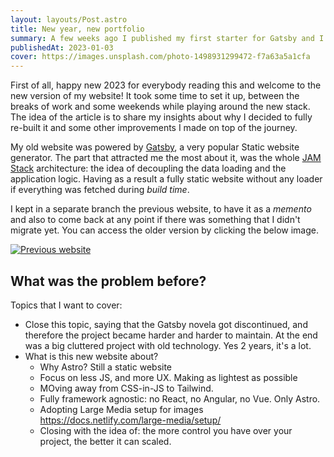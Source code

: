 ```yaml
---
layout: layouts/Post.astro
title: New year, new portfolio
summary: A few weeks ago I published my first starter for Gatsby and I want to share some tips I learn along the whole experience.
publishedAt: 2023-01-03
cover: https://images.unsplash.com/photo-1498931299472-f7a63a5a1cfa
---
```


First of all, happy new 2023 for everybody reading this and welcome to the new version of my website! It took some time to set it up, between the breaks of work and some weekends while playing around the new stack. The idea of the article is to share my insights about why I decided to fully re-built it and some other improvements I made on top of the journey.

My old website was powered by [Gatsby](https://www.gatsbyjs.com/), a very popular Static website generator. The part that attracted me the most about it, was the whole [JAM Stack](https://jamstack.org/) architecture: the idea of decoupling the data loading and the application logic. Having as a result a fully static website without any loader if everything was fetched during _build time_.

I kept in a separate branch the previous website, to have it as a _memento_ and also to come back at any point if there was something that I didn't migrate yet. You can access the older version by clicking the below image.

[![Previous website](./images/2023-01-18-13-52-20.png)](https://63b5a8db12a7da186b68d5d9--emasuriano.netlify.app/)

## What was the problem before?

Topics that I want to cover:

- Close this topic, saying that the Gatsby novela got discontinued, and therefore the project became harder and harder to maintain. At the end was a big cluttered project with old technology. Yes 2 years, it's a lot.
- What is this new website about?
  - Why Astro? Still a static website
  - Focus on less JS, and more UX. Making as lightest as possible
  - MOving away from CSS-in-JS to Tailwind.
  - Fully framework agnostic: no React, no Angular, no Vue. Only Astro.
  - Adopting Large Media setup for images https://docs.netlify.com/large-media/setup/
  - Closing with the idea of: the more control you have over your project, the better it can scaled.
